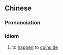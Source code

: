 {{also|不约而同}}
==Chinese==
{{zh-forms|s=不约而同}}

===Pronunciation===
{{zh-pron
|m=不yuē'értóng
|c=bat1 joek3 ji4 tung4
|mn=put-iok-jî-tông/put-iok-lî-tông
|cat=cy
}}

===Idiom===
{{zh-idiom}}

# to [[happen]] to [[coincide]]